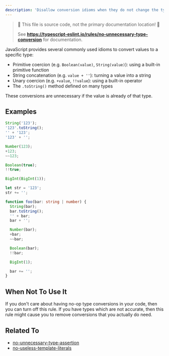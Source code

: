```yaml
---
description: 'Disallow conversion idioms when they do not change the type or value of the expression.'
---
```



> 🛑 This file is source code, not the primary documentation location! 🛑
>
> See **https://typescript-eslint.io/rules/no-unnecessary-type-conversion** for documentation.

JavaScript provides several commonly used idioms to convert values to a specific type:

- Primitive coercion (e.g. `Boolean(value)`, `String(value)`): using a built-in primitive function
- String concatenation (e.g. `value + ''`): turning a value into a string
- Unary coercion (e.g. `+value`, `!!value`): using a built-in operator
- The `.toString()` method defined on many types

These conversions are unnecessary if the value is already of that type.

## Examples

<Tabs>
<TabItem value="❌ Incorrect">

```ts
String('123');
'123'.toString();
'' + '123';
'123' + '';

Number(123);
+123;
~~123;

Boolean(true);
!!true;

BigInt(BigInt(1));

let str = '123';
str += '';
```

</TabItem>
<TabItem value="✅ Correct">

```ts
function foo(bar: string | number) {
  String(bar);
  bar.toString();
  '' + bar;
  bar + '';

  Number(bar);
  +bar;
  ~~bar;

  Boolean(bar);
  !!bar;

  BigInt(1);

  bar += '';
}
```

</TabItem>
</Tabs>

## When Not To Use It

If you don't care about having no-op type conversions in your code, then you can turn off this rule.
If you have types which are not accurate, then this rule might cause you to remove conversions that you actually do need.

## Related To

- [no-unnecessary-type-assertion](./no-unnecessary-type-assertion.mdx)
- [no-useless-template-literals](./no-useless-template-literals.mdx)
